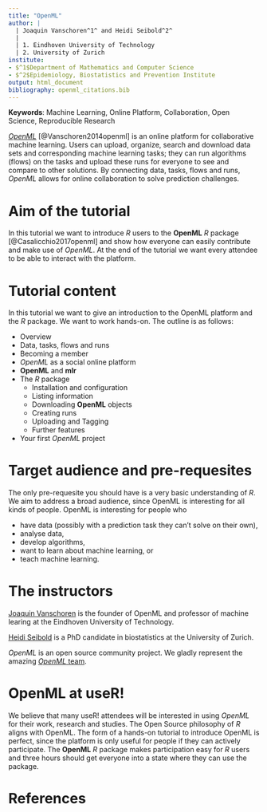 ```yaml
---
title: "OpenML"
author: |
  | Joaquin Vanschoren^1^ and Heidi Seibold^2^
  |
  | 1. Eindhoven University of Technology
  | 2. University of Zurich
institute:
- $^1$Department of Mathematics and Computer Science
- $^2$Epidemiology, Biostatistics and Prevention Institute
output: html_document
bibliography: openml_citations.bib
---
```


**Keywords**: Machine Learning, Online Platform, Collaboration, Open Science, Reproducible Research

[*OpenML*](http://www.openml.org/) [@Vanschoren2014openml] is an online
platform for collaborative machine learning. Users can upload, organize, search
and download data sets and corresponding machine learning tasks; they can run
algorithms (flows) on the tasks and upload these runs for everyone to see and
compare to other solutions.  By connecting data, tasks, flows and runs,
*OpenML* allows for online collaboration to solve prediction challenges.


# Aim of the tutorial
In this tutorial we want to introduce *R* users to the **OpenML** *R* package
[@Casalicchio2017openml] and show how everyone can easily contribute and make
use of *OpenML*. At the end of the tutorial we want every attendee to be able
to interact with the platform.

# Tutorial content
In this tutorial we want to give an introduction to the OpenML platform and the
*R* package. We want to work hands-on. The outline is as follows:

- Overview 
- Data, tasks, flows and runs
- Becoming a member
- *OpenML* as a social online platform
- **OpenML** and **mlr**
- The *R* package
    + Installation and configuration
    + Listing information
    + Downloading **OpenML** objects
    + Creating runs 
    + Uploading and Tagging
    + Further features
- Your first *OpenML* project


# Target audience and pre-requesites
The only pre-requesite you should have is a very basic understanding of *R*.
We aim to address a broad audience, since OpenML is interesting for all kinds
of people. OpenML is interesting for people who 

- have data (possibly with a prediction task they can't solve on their own), 
- analyse data, 
- develop algorithms, 
- want to learn about machine learning, or 
- teach machine learning.


# The instructors

[Joaquin Vanschoren](http://www.win.tue.nl/~jvanscho/) is the founder of OpenML
and professor of machine learing at the Eindhoven University of Technology.

[Heidi
Seibold](http://www.ebpi.uzh.ch/en/aboutus/departments/biostatistics/teambiostats/seibold.html)
is a PhD candidate in biostatistics at the University of Zurich.

*OpenML* is an open source community project. We gladly represent the amazing
[*OpenML* team](http://www.openml.org/guide#!team).


# OpenML at useR!
We believe that many useR! attendees will be interested in using *OpenML* for
their work, research and studies. The Open Source philosophy of *R* aligns with
OpenML. The form of a hands-on tutorial to introduce OpenML is perfect, since
the platform is only useful for people if they can actively participate. The
**OpenML** *R* package makes participation easy for *R* users and three hours
should get everyone into a state where they can use the package.

 <!-- - Goals/Aims/Learning objectives -->
 <!-- - Justification for running the tutorial at useR! 2017 -->
 <!-- - Description of the tutorial -->
 <!-- - Outline of the tutorial content -->
 <!-- - Pre-requisites -->
 <!-- - Potential attendees -->
 <!-- - Instructor biograph(y/ies) or link to online profile(s) -->
 <!-- - References -->
 


# References
